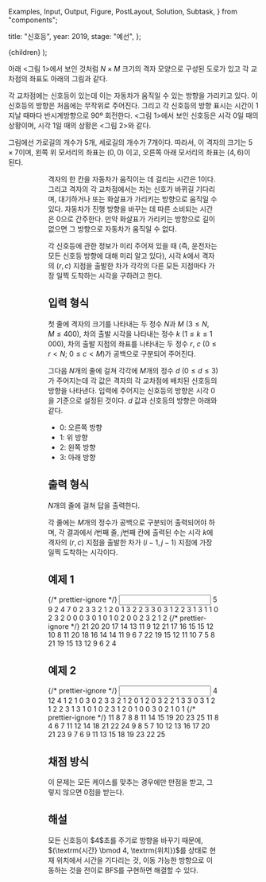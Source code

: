   Examples,
  Input,
  Output,
  Figure,
  PostLayout,
  Solution,
  Subtask,
} from "components";

  title: "신호등",
  year: 2019,
  stage: "예선",
};

  <PostLayout meta={meta}>{children}</PostLayout>
);

아래 &lt;그림 1&gt;에서 보인 것처럼 $N\times M$ 크기의 격자 모양으로 구성된 도로가 있고 각 교차점의 좌표도 아래의 그림과 같다.

각 교차점에는 신호등이 있는데 이는 자동차가 움직일 수 있는 방향을 가리키고 있다. 이 신호등의 방향은 처음에는 무작위로 주어진다. 그리고 각 신호등의 방향 표시는 시간이 $1$ 지날 때마다 반시계방향으로 90º 회전한다. &lt;그림 1&gt;에서 보인 신호등은 시각 $0$일 때의 상황이며, 시각 $1$일 때의 상황은 &lt;그림 2&gt;와 같다.

그림에선 가로길의 개수가 $5$개, 세로길의 개수가 $7$개이다. 따라서, 이 격자의 크기는 $5\times 7$이며, 왼쪽 위 모서리의 좌표는 $(0, 0)$ 이고, 오른쪽 아래 모서리의 좌표는 $(4, 6)$이 된다.

<Figure
  src="/2019/light1.png"
  caption="&lt;그림 1&gt; 시각 0일 때, 신호등 방향"
  width={400}
/>

<Figure
  src="/2019/light2.png"
  caption="&lt;그림 2&gt; 시각 1일 때, 신호등 방향"
  width={400}
/>

격자의 한 칸을 자동차가 움직이는 데 걸리는 시간은 $1$이다. 그리고 격자의 각 교차점에서는 차는 신호가 바뀌길 기다리며, 대기하거나 또는 화살표가 가리키는 방향으로 움직일 수 있다. 자동차가 진행 방향을 바꾸는 데 따른 소비되는 시간은 0으로 간주한다. 만약 화살표가 가리키는 방향으로 길이 없으면 그 방향으로 자동차가 움직일 수 없다.

각 신호등에 관한 정보가 미리 주어져 있을 때 (즉, 운전자는 모든 신호등 방향에 대해 미리 알고 있다), 시각 $k$에서 격자의 $(r, c)$ 지점을 출발한 차가 각각의 다른 모든 지점마다 가장 일찍 도착하는 시각을 구하려고 한다.

## 입력 형식

첫 줄에 격자의 크기를 나타내는 두 정수 $N$과 $M$ ($3 \le N, M \le 400$), 차의 출발 시각을 나타내는 정수 $k$ ($1 \le k \le 1\,000$), 차의 출발 지점의 좌표를 나타내는 두 정수 $r$, $c$ ($0 \le r < N$; $0 \le c < M$)가 공백으로 구분되어 주어진다.

그다음 $N$개의 줄에 걸쳐 각각에 $M$개의 정수 $d$ ($0 \le d \le 3$)가 주어지는데 각 값은 격자의 각 교차점에 배치된 신호등의 방향을 나타낸다. 입력에 주어지는 신호등의 방향은 시각 $0$을 기준으로 설정된 것이다. $d$ 값과 신호등의 방향은 아래와 같다.

- $0$: 오른쪽 방향
- $1$: 위 방향
- $2$: 왼쪽 방향
- $3$: 아래 방향

## 출력 형식

$N$개의 줄에 걸쳐 답을 출력한다.

각 줄에는 $M$개의 정수가 공백으로 구분되어 출력되어야 하며, 각 결과에서 $i$번째 줄, $j$번째 칸에 출력된 수는 시각 $k$에 격자의 $(r, c)$ 지점을 출발한 차가 $(i-1, j-1)$ 지점에 가장 일찍 도착하는 시각이다.

## 예제 1

<Examples>
  {/* prettier-ignore */}
  <Input>
    5 9 2 4 7
    0 2 3 3 2 1 2 0 1
    3 2 2 3 3 0 3 1 2
    2 3 1 3 1 1 0 2 3
    2 0 0 0 3 0 1 0 1
    0 2 0 0 2 3 2 1 2
  </Input>
  {/* prettier-ignore */}
  <Output>
    21 20 20 17 14 13 11 9 12
    21 17 16 15 15 12 10 8 11
    20 18 16 14 14 11 9 6 7
    22 19 15 12 11 10 7 5 8
    21 19 15 13 12 9 6 2 4
  </Output>
</Examples>

## 예제 2

<Examples>
  {/* prettier-ignore */}
  <Input>
    4 12 4 1 2
    1 0 3 0 2 3 3 2 1 2 0 1
    2 0 3 2 2 1 3 3 0 3 1 2
    1 2 2 3 1 3 1 0 1 0 2 3
    1 2 0 1 0 0 3 0 2 1 0 1
  </Input>
  {/* prettier-ignore */}
  <Output>
    11 8 7 8 8 11 14 15 19 20 23 25
    11 8 4 6 7 11 12 14 18 21 22 24
    9 8 5 7 10 12 13 16 17 20 21 23
    9 7 6 9 11 13 15 18 19 23 22 25
  </Output>
</Examples>

## 채점 방식

이 문제는 모든 케이스를 맞추는 경우에만 만점을 받고, 그렇지 않으면 $0$점을 받는다.

## 해설

<Solution>
  모든 신호등이 $4$초를 주기로 방향을 바꾸기 때문에, $(\textrm{시간} \bmod 4,
  \textrm{위치})$를 상태로 현재 위치에서 시간을 기다리는 것, 이동 가능한
  방향으로 이동하는 것을 전이로 BFS를 구현하면 해결할 수 있다.
</Solution>
